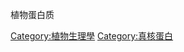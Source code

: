 {{Commons category|Plant proteins}}
植物蛋白质

[[Category:植物生理學|Category:植物生理學]]
[[Category:真核蛋白|Category:真核蛋白]]
